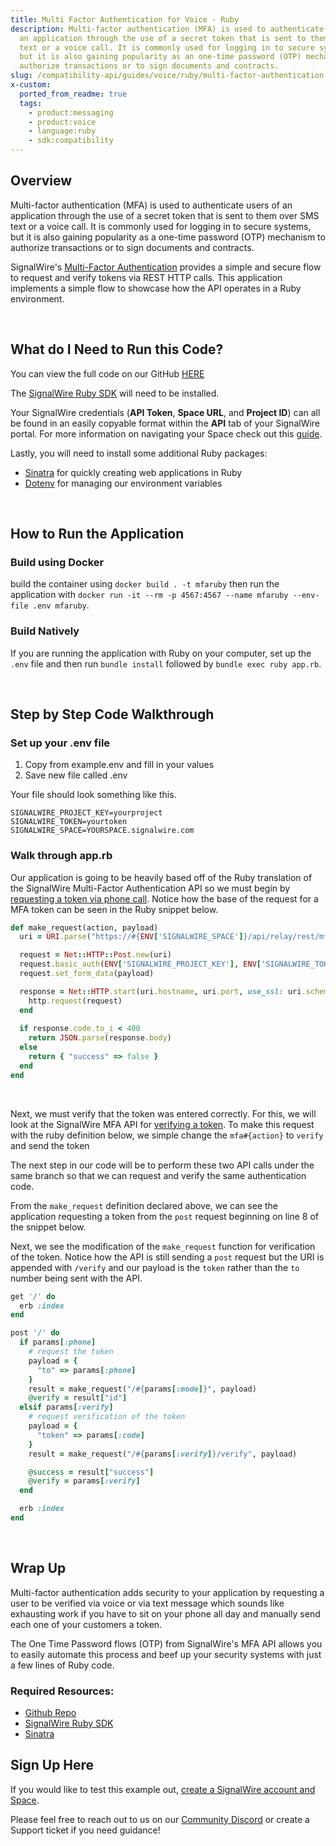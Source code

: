 ```yaml
---
title: Multi Factor Authentication for Voice - Ruby
description: Multi-factor authentication (MFA) is used to authenticate users of
  an application through the use of a secret token that is sent to them over SMS
  text or a voice call. It is commonly used for logging in to secure systems,
  but it is also gaining popularity as an one-time password (OTP) mechanism to
  authorize transactions or to sign documents and contracts.
slug: /compatibility-api/guides/voice/ruby/multi-factor-authentication
x-custom:
  ported_from_readme: true
  tags:
    - product:messaging
    - product:voice
    - language:ruby
    - sdk:compatibility
---
```



## Overview

Multi-factor authentication (MFA) is used to authenticate users of an application through the use of a secret token that is sent to them over SMS text or a voice call. It is commonly used for logging in to secure systems, but it is also gaining popularity as a one-time password (OTP) mechanism to authorize transactions or to sign documents and contracts.

SignalWire's [Multi-Factor Authentication](/rest/signalwire-rest/endpoints/space/request-mfa-sms) provides a simple and secure flow to request and verify tokens via REST HTTP calls. This application implements a simple flow to showcase how the API operates in a Ruby environment.

<br/>

What do I Need to Run this Code?
--------------------------------

You can view the full code on our GitHub [HERE](https://github.com/signalwire/guides/tree/main/Voice/Multi-Factor%20Authentication%20in%20Ruby)

The [SignalWire Ruby SDK](/compatibility-api/sdks) will need to be installed.

Your SignalWire credentials (**API Token**, **Space URL**, and **Project ID**) can all be found in an easily copyable format within the **API** tab of your SignalWire portal. For more information on navigating your Space check out this [guide](/platform/dashboard/get-started/explore).

Lastly, you will need to install some additional Ruby packages:

- [Sinatra](https://github.com/sinatra/sinatra) for quickly creating web applications in Ruby
- [Dotenv](https://github.com/bkeepers/dotenv) for managing our environment variables

<br/>

How to Run the Application
--------------------------

### Build using Docker

 build the container using `docker build . -t mfaruby` then run the application with `docker run -it --rm -p 4567:4567 --name mfaruby --env-file .env mfaruby`.

### Build Natively

If you are running the application with Ruby on your computer, set up the `.env` file and then run `bundle install` followed by `bundle exec ruby app.rb`.

<br/>

Step by Step Code Walkthrough
-----------------------------

### Set up your .env file

1. Copy from example.env and fill in your values
2. Save new file called .env

Your file should look something like this.

```text
SIGNALWIRE_PROJECT_KEY=yourproject
SIGNALWIRE_TOKEN=yourtoken
SIGNALWIRE_SPACE=YOURSPACE.signalwire.com
```

### Walk through app.rb

Our application is going to be heavily based off of the Ruby translation of the SignalWire Multi-Factor Authentication API so we must begin by [requesting a token via phone call](https://docs.signalwire.com/topics/relay-rest/#resources-multi-factor-authentication-request-a-mfa-token-via-phone-call). Notice how the base of the request for a MFA token can be seen in the Ruby snippet below. 

```ruby
def make_request(action, payload)
  uri = URI.parse("https://#{ENV['SIGNALWIRE_SPACE']}/api/relay/rest/mfa#{action}")

  request = Net::HTTP::Post.new(uri)
  request.basic_auth(ENV['SIGNALWIRE_PROJECT_KEY'], ENV['SIGNALWIRE_TOKEN'])
  request.set_form_data(payload)

  response = Net::HTTP.start(uri.hostname, uri.port, use_ssl: uri.scheme == "https", verify_mode: OpenSSL::SSL::VERIFY_NONE) do |http|
    http.request(request)
  end
  
  if response.code.to_i < 400
    return JSON.parse(response.body)
  else
    return { "success" => false }
  end
end
```

<br/>

Next, we must verify that the token was entered correctly. For this, we will look at the SignalWire MFA API for [verifying a token](https://docs.signalwire.com/topics/relay-rest/#resources-multi-factor-authentication-verify-a-token). To make this request with the ruby definition below, we simple change the `mfa#{action}` to `verify` and send the token 

The next step in our code will be to perform these two API calls under the same branch so that we can request and verify the same authentication code.

From the `make_request` definition declared above, we can see the application requesting a token from the `post` request beginning on line 8 of the snippet below. 

Next, we see the modification of the `make_request` function for verification of the token. Notice how the API is still sending a `post` request but the URI is appended with `/verify` and our payload is the `token` rather than the `to` number being sent with the API.

```ruby
get '/' do
  erb :index
end

post '/' do
  if params[:phone]
    # request the token
    payload = {
      "to" => params[:phone]
    }
    result = make_request("/#{params[:mode]}", payload)
    @verify = result["id"]
  elsif params[:verify]
    # request verification of the token
    payload = {
      "token" => params[:code]
    }
    result = make_request("/#{params[:verify]}/verify", payload)

    @success = result["success"]
    @verify = params[:verify]
  end

  erb :index
end
```

<br/>

Wrap Up
-------

Multi-factor authentication adds security to your application by requesting a user to be verified via voice or via text message which sounds like exhausting work if you have to sit on your phone all day and manually send each one of your customers a token. 

The One Time Password flows (OTP) from SignalWire's MFA API allows you to easily automate this process and beef up your security systems with just a few lines of Ruby code.

### Required Resources:

- [Github Repo](https://github.com/signalwire/guides/tree/main/Voice/Multi-Factor%20Authentication%20in%20Ruby)
- [SignalWire Ruby SDK](/compatibility-api/sdks)
- [Sinatra](https://github.com/sinatra/sinatra)

Sign Up Here
------------

If you would like to test this example out, [create a SignalWire account and Space](https://m.signalwire.com/signups/new?s=1).

Please feel free to reach out to us on our [Community Discord](https://discord.com/invite/F2WNYTNjuF) or create a Support ticket if you need guidance!

